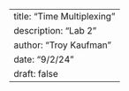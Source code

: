 ---
title: "Time Multiplexing"
description: "Lab 2"
author: "Troy Kaufman"
date: "9/2/24"
draft: false
---